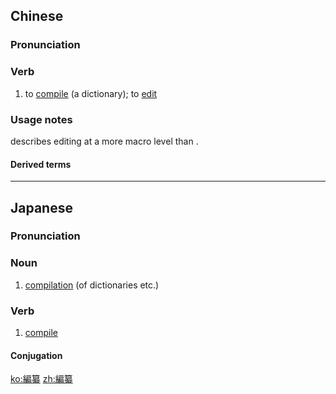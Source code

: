 {{also|编纂}}
==Chinese==
{{zh-forms|s=编纂}}

===Pronunciation===
{{zh-pron
|m=biānzuǎn
|c=pin1 zyun2
|mn=phian-choàn
|cat=v
}}

===Verb===
{{zh-verb}}

# to [[compile]] (a dictionary); to [[edit]]

===Usage notes===
{{zh-l|編纂|tr=biānzuǎn}} describes editing at a more macro level than {{zh-l|編輯}}.

====Derived terms====
{{zh-der|史料編纂法}}

----

==Japanese==
{{ja-kanjitab|へん|さん|yomi=on}}

===Pronunciation===
{{ja-pron|へんさん|y=o}}

===Noun===
{{ja-noun|へんさん}}

# [[compilation]] (of dictionaries etc.)

===Verb===
{{ja-verb-suru|tr=trans|へんさん}}

# [[compile]]

====Conjugation====
{{ja-suru|へんさん}}

[[ko:編纂]]
[[zh:編纂]]